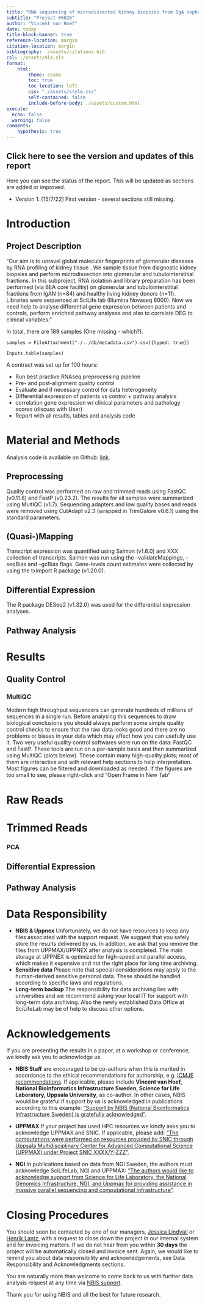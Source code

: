```yaml
---
title: "RNA sequencing of microdissected kidney biopsies from IgA nephropathy patients"
subtitle: "Project #6026"
author: "Vincent van Hoef"
date: today
title-block-banner: true
reference-location: margin
citation-location: margin
bibliography: ./assets/citations.bib
csl: ./assets/mla.cls
format:
    html:
        theme: cosmo
        toc: true
        toc-location: left
        css: "./assets/style.css"
        self-contained: false
        include-before-body: ./assets/custom.html
execute: 
  echo: false
  warning: false
comments: 
    hypothesis: true
---
```


:::{.callout-note collapse="true"}

# Click here to see the version and updates of this report

Here you can see the status of the report. This will be updated as sections are added or improved.

- Version 1: [15/7/22] First version - several sections still missing. 

:::

# Introduction

::: {.callout-note}
## Project Description
"Our aim is to unravel global molecular fingerprints of glomerular diseases by RNA profiling of kidney tissue . We sample tissue from diagnostic kidney biopsies and perform microdissection into glomerular and tubulointerstitial fractions. In this subproject, RNA isolation and library preparation has been performed (via BEA core faciltiy) on glomerular and tubulointerstitial fractions from IgAN (n=84) and healthy living kidney donors (n=11). Libraries were sequenced at SciLife lab (Illumina Novaseq 6000). Now we need help to analyse differential gene expression between patients and controls, perform enriched pathway analyses and also to correlate DEG to clinical variables."
:::

In total, there are 189 samples (One missing - which?). 
```ojs
samples = FileAttachment("./../db/metadata.csv").csv({typed: true})
```

```ojs
Inputs.table(samples)
```

A contract was set up for 100 hours:

* Run best practive RNAseq preprocessing pipeline
* Pre- and post-alignment quality control
* Evaluate and if necessary control for data heterogeneity
* Differential expression of patients vs control + pathway analysis
* correlation gene expression w/ clinical parameters and pathology scores (discuss with User)
* Report with all results, tables and analysis code

# Material and Methods

Analysis code is available on Github: [link](https://github.com/vincent-van-hoef/SMS-6026-22-kidney).

## Preprocessing

Quality control was performed on raw and trimmed reads using FastQC (v0.11.8) and FastP (v0.23.2). The results for all samples were summarized using MultiQC (v1.7). Sequencing adapters and low quality bases and reads were removed using CutAdapt v2.3 (wrapped in TrimGalore v0.6.1) using the standard parameters.

## (Quasi-)Mapping

Transcript expression was quantified using Salmon (v1.6.0) and XXX collection of transcripts. Salmon was run using the --validateMappings, --seqBias and --gcBias flags. Gene-levels count estimates were collected by using the tximport R package (v1.20.0).

## Differential Expression

The R package DESeq2 (v1.32.0) was used for the differential expression analyses.

## Pathway Analysis

# Results

## Quality Control

### MultiQC

Modern high throughput sequencers can generate hundreds of millions of sequences in a single run. Before analysing this sequences to draw biological conclusions you should always perform some simple quality control checks to ensure that the raw data looks good and there are no problems or biases in your data which may affect how you can usefully use it. Two very useful quality control softwares were run on the data: FastQC and FastP. These tools are run on a per-sample basis and then summarized using MultiQC (plots below). These contain many high-quality plots; most of them are interactive and with relevant help sections to help interpretation. Most figures can be filtered and downloaded as needed. If the figures are too small to see, please right-click and “Open Frame in New Tab”

::: {.panel-tabset .column-page-inset-right}

# Raw Reads

# Trimmed Reads

:::

### PCA

## Differential Expression

## Pathway Analysis


# Data Responsibility

- **NBIS & Uppnex** Unfortunately, we do not have resources to keep any files associated with the support request. We suggest that you safely store the results delivered by us. In addition, we ask that you remove the files from UPPMAX/UPPNEX after analysis is completed. The main storage at UPPNEX is optimized for high-speed and parallel access, which makes it expensive and not the right place for long time archiving.
- **Sensitive data** Please note that special considerations may apply to the human-derived sensitive personal data. These should be handled according to specific laws and regulations.
- **Long-term backup** The responsibility for data archiving lies with universities and we recommend asking your local IT for support with long-term data archiving. Also the newly established Data Office at SciLifeLab may be of help to discuss other options.

# Acknowledgements

If you are presenting the results in a paper, at a workshop or conference, we kindly ask you to acknowledge us.

- **NBIS Staff** are encouraged to be co-authors when this is merited in accordance to the ethical recommendations for authorship, e.g. [ICMJE recommendations](http://www.icmje.org/recommendations/browse/roles-and-responsibilities/defining-the-role-of-authors-and-contributors.html). If applicable, please include **Vincent van Hoef, National Bioinformatics Infrastructure Sweden, Science for Life Laboratory, Uppsala University**, as co-author. In other cases, NBIS would be grateful if support by us is acknowledged in publications according to this example: ["Support by NBIS (National Bioinformatics Infrastructure Sweden) is gratefully acknowledged"](https://www.nbis.se/resources/support.html).

- **UPPMAX** If your project has used HPC resources we kindly asks you to acknowledge UPPMAX and SNIC. If applicable, please add: ["The computations were performed on resources provided by SNIC through Uppsala Multidisciplinary Center for Advanced Computational Science (UPPMAX) under Project SNIC XXXX/Y-ZZZ"](https://www.uppmax.uu.se/support/faq/general-miscellaneous-faq/acknowledging-uppmax--snic--and-uppnex/).

- **NGI** In publications based on data from NGI Sweden, the authors must acknowledge SciLifeLab, NGI and UPPMAX: ["The authors would like to acknowledge support from Science for Life Laboratory, the National Genomics Infrastructure, NGI, and Uppmax for providing assistance in massive parallel sequencing and computational infrastructure"](https://ngisweden.scilifelab.se/info/faq#how-do-i-acknowledge-ngi-in-my-publication).

# Closing Procedures

You should soon be contacted by one of our managers, [Jessica Lindvall](jessica.lindvall@nbis.se) or [Henrik Lantz](henrik.lantz@nbis.se), with a request to close down the project in our internal system and for invoicing matters. If we do not hear from you within **30 days** the project will be automatically closed and invoice sent. Again, we would like to remind you about data responsibility and acknowledgements, see Data Responsibility and Acknowledgments sections.

You are naturally more than welcome to come back to us with further data analysis request at any time via [NBIS support](http://nbis.se/support/support.html).

Thank you for using NBIS and all the best for future research.